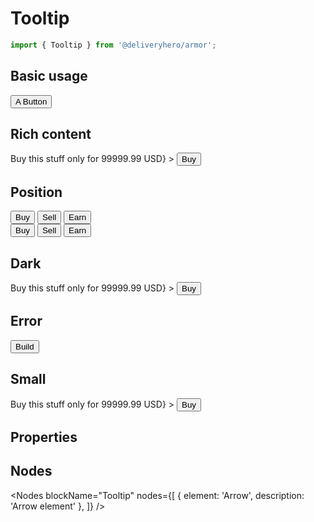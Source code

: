 
<Meta title="Components/Tooltip" component={Tooltip} />

# Tooltip

~~~js
import { Tooltip } from '@deliveryhero/armor';
~~~

## Basic usage

<Preview>
    <Story name="Basic usage">
        <Box margin={10}>
            <Tooltip content="This is a beautiful button">
                <Button>A Button</Button>
            </Tooltip>
        </Box>
    </Story>
</Preview>

## Rich content

<Preview>
    <Story name="Rich content">
        <Box margin={10}>
            <Tooltip 
                content={<span>Buy this stuff only for <span style={{color: 'red'}}>99999.99</span> USD</span>}
            >
                <Button>Buy</Button>
            </Tooltip>
        </Box>
    </Story>
</Preview>

## Position

<Preview>
    <Story name="Position">
        <Box margin={10}>
            <Tooltip content="Top-left aligned tooltip" align="top-start">
                <Button marginRight={2}>Buy</Button>
            </Tooltip>
            <Tooltip content="Top-central aligned tooltip" align="top">
                <Button>Sell</Button>
            </Tooltip>
            <Tooltip content="Top-right aligned tooltip" align="top-end">
                <Button marginLeft={2}>Earn</Button>
            </Tooltip>
            <br />
            <Tooltip content="Bottom-left aligned tooltip" align="bottom-start">
                <Button marginRight={2} marginTop={2}>Buy</Button>
            </Tooltip>
            <Tooltip content="Bottom-central aligned tooltip" align="bottom">
                <Button marginTop={2}>Sell</Button>
            </Tooltip>
            <Tooltip content="Bottom-right aligned tooltip" align="bottom-end">
                <Button marginLeft={2} marginTop={2}>Earn</Button>
            </Tooltip>
        </Box>
    </Story>
</Preview>

## Dark

<Preview>
    <Story name="Dark">
        <Box margin={10}>
            <Tooltip
                dark
                content={<span>Buy this stuff only for <span style={{color: 'red'}}>99999.99</span> USD</span>}
            >
                <Button>Buy</Button>
            </Tooltip>
        </Box>
    </Story>
</Preview>

## Error

<Preview>
    <Story name="Error">
        <Box margin={10}>
            <Tooltip
                error
                content="Not enough minerals"
            >
                <Button>Build</Button>
            </Tooltip>
        </Box>
    </Story>
</Preview>

## Small

<Preview>
    <Story name="Small">
        <Box margin={10}>
            <Tooltip
                small
                content={<span>Buy this stuff only for <span style={{color: 'red'}}>99999.99</span> USD</span>}
            >
                <Button>Buy</Button>
            </Tooltip>
        </Box>
    </Story>
</Preview>

## Properties

<Props of={Tooltip} />

## Nodes

<Nodes 
    blockName="Tooltip"
    nodes={[
        { element: 'Arrow', description: 'Arrow element' },
    ]}
/>
